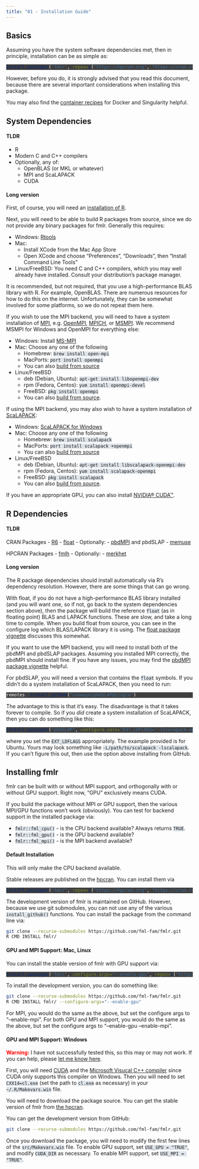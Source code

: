 ```yaml
---
title: "01 - Installation Guide"
---
```


<style type="text/css">
pre.r {color: white; background-color: #3f3f3f;}

code, pre {background-color: #dee4ea;} /* output bg */
code a {color: #0071db;}
pre a {color: #5daffc;}

.fl      {color: #9090f9;}  /* literal */
.fu      {color: #FF9800;}  /* function */
.ch,.st  {color: #4dc100;}  /* string */
.kw      {color: #FFC107;}  /* keyword */
.co      {color: #9E9E9E;}  /* comment */

.message { color: #EEEEEE;   font-weight: bolder;}
.error   { color: #f44336;  font-weight: bolder;}
.warning { color: #9C27B0; font-weight: bolder;}
</style>

## Basics

Assuming you have the system software dependencies met, then in
principle, installation can be as simple as:

``` r
install.packages("fmlr", repos=c("https://hpcran.org", "https://cran.rstudio.com"))
```

However, before you do, it is strongly advised that you read this
document, because there are several important considerations when
installing this package.

You may also find the [container
recipes](https://github.com/fml-fam/fmlr/tree/master/containers) for
Docker and Singularity helpful.

## System Dependencies

#### TLDR

  - R
  - Modern C and C++ compilers
  - Optionally, any of:
      - OpenBLAS (or MKL or whatever)
      - MPI and ScaLAPACK
      - CUDA

#### Long version

First, of course, you will need an [installation of
R](https://cran.r-project.org/).

Next, you will need to be able to build R packages from source, since we
do not provide any binary packages for fmlr. Generally this requires:

  - Windows: [Rtools](http://cran.r-project.org/bin/windows/Rtools/)
  - Mac:
      - Install XCode from the Mac App Store
      - Open XCode and choose “Preferences”, “Downloads”, then “Install
        Command Line Tools”
  - Linux/FreeBSD: You need C and C++ compilers, which you may well
    already have installed. Consult your distribution’s package manager.

It is recommended, but not required, that you use a high-performance
BLAS library with R. For example, OpenBLAS. There are numerous resources
for how to do this on the internet. Unfortunately, they can be somewhat
involved for some platforms, so we do not repeat them here.

If you wish to use the MPI backend, you will need to have a system
installation of
[MPI](https://en.wikipedia.org/wiki/Message_Passing_Interface),
e.g. [OpenMPI](https://www.open-mpi.org/),
[MPICH](https://www.mpich.org/), or
[MSMPI](https://docs.microsoft.com/en-us/message-passing-interface/microsoft-mpi).
We recommend MSMPI for Windows and OpenMPI for everything else:

  - Windows: Install
    [MS-MPI](https://msdn.microsoft.com/en-us/library/bb524831\(v=vs.85\).aspx)
  - Mac: Choose any one of the following
      - Homebrew: `brew install open-mpi`
      - MacPorts: `port install openmpi`
      - You can also [build from
        source](https://www.open-mpi.org/software/ompi/v2.1/)
  - Linux/FreeBSD
      - deb (Debian, Ubuntu): `apt-get install libopenmpi-dev`
      - rpm (Fedora, Centos): `yum install openmpi-devel`
      - FreeBSD: `pkg install openmpi`
      - You can also [build from
        source](https://www.open-mpi.org/software/ompi/v2.1/).

If using the MPI backend, you may also wish to have a system
installation of [ScaLAPACK](https://netlib.sandia.gov/scalapack/):

  - Windows: [ScaLAPACK for
    Windows](http://icl.cs.utk.edu/lapack-for-windows/scalapack/index.html)
  - Mac: Choose any one of the following
      - Homebrew: `brew install scalapack`
      - MacPorts: `port install scalapack +openmpi`
      - You can also [build from
        source](https://netlib.sandia.gov/scalapack/#_software)
  - Linux/FreeBSD
      - deb (Debian, Ubuntu): `apt-get install libscalapack-openmpi-dev`
      - rpm (Fedora, Centos): `yum install scalapack-openmpi`
      - FreeBSD: `pkg install scalapack`
      - You can also [build from
        source](https://netlib.sandia.gov/scalapack/#_software).

If you have an appropriate GPU, you can also install [NVIDIA®
CUDA™](https://developer.nvidia.com/cuda-downloads).

## R Dependencies

#### TLDR

CRAN Packages -
[R6](https://cran.r-project.org/web/packages/R6/index.html) -
[float](https://cran.r-project.org/web/packages/float/index.html) -
Optionally: -
[pbdMPI](https://cran.r-project.org/web/packages/pbdMPI/index.html) and
pbdSLAP -
[memuse](https://cran.r-project.org/web/packages/memuse/index.html)

HPCRAN Packages - [fmlh](https://hpcran.org/packages/fmlh/index.html) -
Optionally: - [merkhet](https://hpcran.org/packages/merkhet/index.html)

#### Long version

The R package dependencies should install automatically via R’s
dependency resolution. However, there are some things that can go wrong.

With float, if you do not have a high-performance BLAS library installed
(and you will want one, so if not, go back to the system dependencies
section above), then the package will build the reference `float` (as in
floating point) BLAS and LAPACK functions. These are slow, and take a
long time to compile. When you build float from source, you can see in
the configure log which BLAS/LAPACK library it is using. The [float
package
vignette](https://cran.r-project.org/web/packages/float/vignettes/float.pdf)
discusses this somewhat.

If you want to use the MPI backend, you will need to install both of the
pbdMPI and pbdSLAP packages. Assuming you installed MPI correctly, the
pbdMPI should install fine. If you have any issues, you may find the
[pbdMPI package
vignette](https://cran.r-project.org/web/packages/pbdMPI/vignettes/pbdMPI-guide.pdf)
helpful.

For pbdSLAP, you will need a version that contains the `float` symbols.
If you didn’t do a system installation of ScaLAPACK, then you need to
run:

``` r
remotes::install_github("snoweye/pbdSLAP@single")
```

The advantage to this is that it’s easy. The disadvantage is that it
takes forever to compile. So if you *did* create a system installation
of ScaLAPACK, then you can do something like this:

``` r
install.packages("pbdSLAP", configure.vars="EXT_LDFLAGS='-lscalapack-openmpi'")
```

where you set the `EXT_LDFLAGS` appropriately. The example provided is
for Ubuntu. Yours may look something like `-L/path/to/scalapack
-lscalapack`. If you can’t figure this out, then use the option above
installing from GitHub.

## Installing fmlr

fmlr can be built with or without MPI support, and orthogonally with or
without GPU support. Right now, “GPU” exclusively means CUDA.

If you build the package without MPI or GPU support, then the various
MPI/GPU functions won’t work (obviously). You can test for backend
support in the installed package via:

  - `fmlr::fml_cpu()` - is the CPU backend available? Always returns
    `TRUE`.
  - `fmlr::fml_gpu()` - is the GPU backend available?
  - `fmlr::fml_mpi()` - is the MPI backend available?

#### Default Installation

This will only make the CPU backend available.

Stable releases are published on the [hpcran](https://hpcran.org). You
can install them via

``` r
install.packages("fmlr", repos=c("https://hpcran.org", "https://cran.rstudio.com"))
```

The development version of fmlr is maintained on GitHub. However,
because we use git submodules, you can not use any of the various
`install_github()` functions. You can install the package from the
command line via:

``` bash
git clone --recurse-submodules https://github.com/fml-fam/fmlr.git
R CMD INSTALL fmlr/
```

#### GPU and MPI Support: Mac, Linux

You can install the stable version of fmlr with GPU support via:

``` r
install.packages("fmlr", configure.args="--enable-gpu", repos=c("https://hpcran.org", "https://cran.rstudio.com"))
```

To install the development version, you can do something like:

``` bash
git clone --recurse-submodules https://github.com/fml-fam/fmlr.git
R CMD INSTALL fmlr/ --configure-args="--enable-gpu"
```

For MPI, you would do the same as the above, but set the configure args
to “–enable-mpi”. For both GPU and MPI support, you would do the same as
the above, but set the configure args to “–enable-gpu –enable-mpi”.

#### GPU and MPI Support: Windows

<font color="red"><b>Warning:</b></font> I have not successfully tested
this, so this may or may not work. If you can help, please [let me know
here](https://github.com/fml-fam/fmlr/issues/2).

First, you will need [CUDA](https://developer.nvidia.com/cuda-downloads)
and the [Microsoft Visucal C++
compiler](https://support.microsoft.com/en-us/help/2977003/the-latest-supported-visual-c-downloads)
since CUDA only supports this compiler on Windows. Then you will need to
set `CXX14=cl.exe` (set the path to `cl.exe` as necessary) in your
`~/.R/Makevars.win` file.

You will need to download the package source. You can get the stable
version of fmlr from [the
hpcran](https://hpcran.org/packages/fmlr/index.html).

You can get the development version from GitHub:

``` bash
git clone --recurse-submodules https://github.com/fml-fam/fmlr.git
```

Once you download the package, you will need to modify the first few
lines of the `src/Makevars.win` file. To enable GPU support, set
`USE_GPU = "TRUE"`, and modify `CUDA_DIR` as necessary. To enable MPI
support, set `USE_MPI = "TRUE"`.

